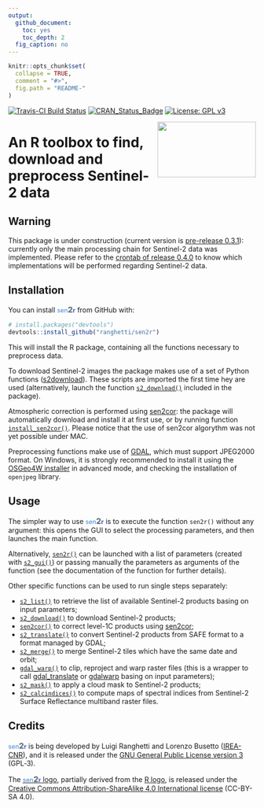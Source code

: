 ```yaml
---
output:
  github_document:
    toc: yes
    toc_depth: 2
  fig_caption: no
---
```


<!-- README.md is generated from README.Rmd. Please edit that file -->

```r
knitr::opts_chunk$set(
  collapse = TRUE,
  comment = "#>",
  fig.path = "README-"
)
```

[![Travis-CI Build Status](https://travis-ci.org/ranghetti/sen2r.svg?branch=master)](https://travis-ci.org/ranghetti/sen2r)
[![CRAN_Status_Badge](http://www.r-pkg.org/badges/version/sen2r)](https://cran.r-project.org/package=sen2r)
[![License: GPL v3](https://img.shields.io/badge/License-GPL%20v3-blue.svg)](http://www.gnu.org/licenses/gpl-3.0)

<img src="man/figures/sen2r_logo_200px.png" width="200" height="113" align="right" />

# An R toolbox to find, download and preprocess Sentinel-2 data

## Warning
This package is under construction (current version is [pre-release 0.3.1](https://github.com/ranghetti/sen2r/releases/tag/v0.3.1)):
currently only the main processing chain for Sentinel-2 data was implemented.
Please refer to the [crontab of release 0.4.0](https://github.com/ranghetti/sen2r/milestone/3)
to know which implementations will be performed regarding Sentinel-2 data.



## Installation

You can install <span style="color:#5793dd;vertical-align:text-bottom;font-size:90%;font-weight:500;">sen</span><span style="color:#6a7077;vertical-align:baseline;font-size:115%;font-weight:850;">2</span><span style="color:#2f66d5;vertical-align:baseline;font-size:90%;font-weight:700;">r</span> from GitHub with:

```r
# install.packages("devtools")
devtools::install_github("ranghetti/sen2r")
```

This will install the R package, containing all the functions necessary to preprocess data. 

To download Sentinel-2 images the package makes use of a set of Python functions 
([s2download](https://github.com/ranghetti/s2download)).
These scripts are imported the first time hey are used (alternatively, launch the function
[`s2_download()`](reference/install_s2download.md)
included in the package). 

Atmospheric correction is performed using [sen2cor](http://step.esa.int/main/third-party-plugins-2/sen2cor):
the package will automatically download and install it at first use,
or by running function [`install_sen2cor()`](reference/install_sen2cor.md).
Please notice that the use of sen2cor algorythm was not yet possible under MAC.

Preprocessing functions make use of [GDAL](http://www.gdal.org), which must 
support JPEG2000 format. On Windows, it is strongly recommended to install it 
using the [OSGeo4W installer](http://download.osgeo.org/osgeo4w/osgeo4w-setup-x86_64.exe)
in advanced mode, and checking the installation of `openjpeg` library.

## Usage

The simpler way to use <span style="color:#5793dd;vertical-align:text-bottom;font-size:90%;font-weight:500;">sen</span><span style="color:#6a7077;vertical-align:baseline;font-size:115%;font-weight:850;">2</span><span style="color:#2f66d5;vertical-align:baseline;font-size:90%;font-weight:700;">r</span> is to execute the function `sen2r()` 
without any argument: this opens the GUI to select the processing parameters,
and then launches the main function.
    
Alternatively, 
[`sen2r()`](reference/sen2r.md)
can be launched with a list of parameters (created with 
[`s2_gui()`](reference/s2_gui.md))
or passing manually the parameters as arguments of the function
(see the documentation of the function for further details).
    
Other specific functions can be used to run single steps separately:

* [`s2_list()`](reference/s2_list.md)
    to retrieve the list of available Sentinel-2 products basing on input parameters;
* [`s2_download()`](reference/s2_download.md)
    to download Sentinel-2 products;
* [`sen2cor()`](reference/sen2cor.html)
    to correct level-1C products using [sen2cor](http://step.esa.int/main/third-party-plugins-2/sen2cor);
* [`s2_translate()`](reference/s2_translate.md)
    to convert Sentinel-2 products from SAFE format to a format managed by GDAL;
* [`s2_merge()`](reference/s2_merge.md)
    to merge Sentinel-2 tiles which have the same date and orbit;
* [`gdal_warp()`](reference/gdal_warp.md)
    to clip, reproject and warp raster files (this is a wrapper to call
    [gdal_translate](http://www.gdal.org/gdal_translate.html) or 
    [gdalwarp](http://www.gdal.org/gdalwarp.html) basing on input parameters);
* [`s2_mask()`](reference/s2_mask.md)
    to apply a cloud mask to Sentinel-2 products;
* [`s2_calcindices()`](reference/s2_calcindices.md)
    to compute maps of spectral indices from Sentinel-2 Surface Reflectance multiband raster files.

## Credits

<span style="color:#5793dd;vertical-align:text-bottom;font-size:90%;font-weight:500;">sen</span><span style="color:#6a7077;vertical-align:baseline;font-size:115%;font-weight:850;">2</span><span style="color:#2f66d5;vertical-align:baseline;font-size:90%;font-weight:700;">r</span> is being developed by Luigi Ranghetti and Lorenzo Busetto
([IREA-CNR](http://www.irea.cnr.it)),
and it is released under the [GNU General Public License version 3](https://www.gnu.org/licenses/gpl-3.0.html) (GPL‑3).

The [<span style="color:#5793dd;vertical-align:text-bottom;font-size:90%;font-weight:500;">sen</span><span style="color:#6a7077;vertical-align:baseline;font-size:115%;font-weight:850;">2</span><span style="color:#2f66d5;vertical-align:baseline;font-size:90%;font-weight:700;">r</span> logo](man/figures/sen2r_logo_200px.png), 
partially derived from the [R logo](https://www.r-project.org/logo),
is released under the [Creative Commons Attribution-ShareAlike 4.0 International license](https://creativecommons.org/licenses/by-sa/4.0) (CC-BY-SA 4.0).

